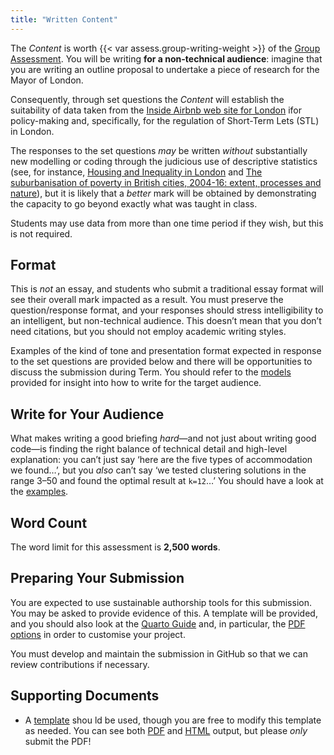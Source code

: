 ```yaml
---
title: "Written Content"
---
```


The *Content* is worth {{< var assess.group-writing-weight >}} of the [Group Assessment](./group.qmd). You will be writing **for a non-technical audience**: imagine that you are writing an outline proposal to undertake a piece of research for the Mayor of London.

Consequently, through set questions the *Content* will establish the suitability of data taken from the [Inside Airbnb web site for London](http://insideairbnb.com/get-the-data.html) ifor policy-making and, specifically, for the regulation of Short-Term Lets (STL) in London.

The responses to the set questions *may* be written *without* substantially new modelling or coding through the judicious use of descriptive statistics (see, for instance, [Housing and Inequality in London](https://www.centreforlondon.org/publication/housing-and-inequality-in-london/) and [The suburbanisation of poverty in British cities, 2004-16: extent, processes and nature](https://www.tandfonline.com/doi/full/10.1080/02723638.2017.1405689)), but it is likely that a *better* mark will be obtained by demonstrating the capacity to go beyond exactly what was taught in class. 

Students may use data from more than one time period if they wish, but this is not required. 

## Format

This is _not_ an essay, and students who submit a traditional essay format will see their overall mark impacted as a result. You must preserve the question/response format, and your responses should stress intelligibility to an intelligent, but non-technical audience. This doesn't mean that you don't need citations, but you should not employ academic writing styles.

Examples of the kind of tone and presentation format expected in response to the set questions are provided below and there will be opportunities to discuss the submission during Term. You should refer to the [models](./models.qmd) provided for insight into how to write for the target audience.

::: {.callout-warning}
## Write for Your Audience

What makes writing a good briefing *hard*---and not just about writing good code---is finding the right balance of technical detail and high-level explanation: you can't just say 'here are the five types of accommodation we found...', but you *also* can't say 'we tested clustering solutions in the range 3--50 and found the optimal result at `k=12`...' You should have a look at the [examples](./models.qmd).
:::

## Word Count

The word limit for this assessment is **2,500 words**.

## Preparing Your Submission

You are expected to use sustainable authorship tools for this submission. You may be asked to provide evidence of this. A template will be provided, and you should also look at the [Quarto Guide](https://quarto.org/docs/guide/) and, in particular, the [PDF options](https://quarto.org/docs/output-formats/pdf-basics.html) in order to customise your project.

You must develop and maintain the submission in GitHub so that we can review contributions if necessary.


## Supporting Documents

- A [template](https://github.com/jreades/fsds/blob/master/assessments/Group_Work.qmd) shou
ld be used, though you are free to modify this template as needed.  You can see both [PDF](Group_Work.pdf) and [HTML](Group_Work.html) output, but please *only* submit the PDF!

<!-- 
- A [marking rubric](./Group_Rubric.pdf) is available.
- A [proposal outline](https://github.com/jreades/fsds/blob/master/assessments/Project_Outline.qmd) template is available (see: [example](Project_Outline.pdf)).
-->
